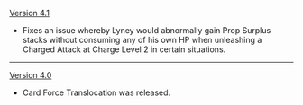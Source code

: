 {{Change History/Header}}
[[Version 4.1]]
* Fixes an issue whereby Lyney would abnormally gain Prop Surplus stacks without consuming any of his own HP when unleashing a Charged Attack at Charge Level 2 in certain situations.
----
[[Version 4.0]]
* Card Force Translocation was released.